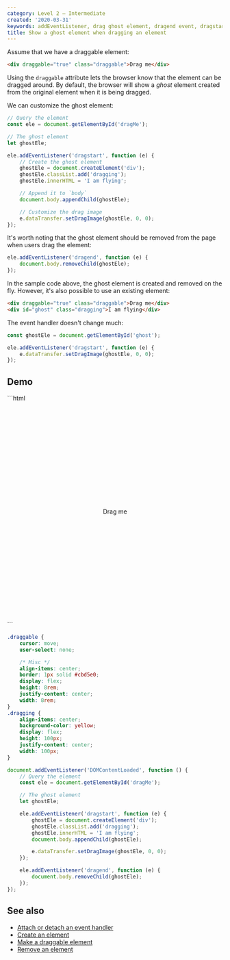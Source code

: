 ```yaml
---
category: Level 2 — Intermediate
created: '2020-03-31'
keywords: addEventListener, drag ghost element, dragend event, dragstart event, setDragImage
title: Show a ghost element when dragging an element
---
```


Assume that we have a draggable element:

```html
<div draggable="true" class="draggable">Drag me</div>
```

Using the `draggable` attribute lets the browser know that the element can be dragged around. By default, the browser will show a _ghost_ element created from the original element when it is being dragged.

We can customize the ghost element:

```js
// Query the element
const ele = document.getElementById('dragMe');

// The ghost element
let ghostEle;

ele.addEventListener('dragstart', function (e) {
    // Create the ghost element
    ghostEle = document.createElement('div');
    ghostEle.classList.add('dragging');
    ghostEle.innerHTML = 'I am flying';

    // Append it to `body`
    document.body.appendChild(ghostEle);

    // Customize the drag image
    e.dataTransfer.setDragImage(ghostEle, 0, 0);
});
```

It's worth noting that the ghost element should be removed from the page when users drag the element:

```js
ele.addEventListener('dragend', function (e) {
    document.body.removeChild(ghostEle);
});
```

In the sample code above, the ghost element is created and removed on the fly. However, it's also possible to use an existing element:

```html
<div draggable="true" class="draggable">Drag me</div>
<div id="ghost" class="dragging">I am flying</div>
```

The event handler doesn't change much:

```js
const ghostEle = document.getElementById('ghost');

ele.addEventListener('dragstart', function (e) {
    e.dataTransfer.setDragImage(ghostEle, 0, 0);
});
```

## Demo

<Playground>
```html
<div style="align-items: center; display: flex; justify-content: center; min-height: 32rem">
    <div draggable="true" class="draggable" id="dragMe">Drag me</div>
</div>
```

```css
.draggable {
    cursor: move;
    user-select: none;

    /* Misc */
    align-items: center;
    border: 1px solid #cbd5e0;
    display: flex;
    height: 8rem;
    justify-content: center;
    width: 8rem;
}
.dragging {
    align-items: center;
    background-color: yellow;
    display: flex;
    height: 100px;
    justify-content: center;
    width: 100px;
}
```

```js
document.addEventListener('DOMContentLoaded', function () {
    // Query the element
    const ele = document.getElementById('dragMe');

    // The ghost element
    let ghostEle;

    ele.addEventListener('dragstart', function (e) {
        ghostEle = document.createElement('div');
        ghostEle.classList.add('dragging');
        ghostEle.innerHTML = 'I am flying';
        document.body.appendChild(ghostEle);

        e.dataTransfer.setDragImage(ghostEle, 0, 0);
    });

    ele.addEventListener('dragend', function (e) {
        document.body.removeChild(ghostEle);
    });
});
```
</Playground>

## See also

-   [Attach or detach an event handler](https://phuoc.ng/collection/html-dom/attach-or-detach-an-event-handler/)
-   [Create an element](https://phuoc.ng/collection/html-dom/create-an-element/)
-   [Make a draggable element](https://phuoc.ng/collection/html-dom/make-a-draggable-element/)
-   [Remove an element](https://phuoc.ng/collection/html-dom/remove-an-element/)
